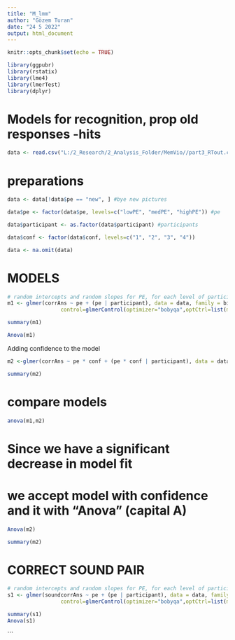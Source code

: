 ---
title: "M_lmm"
author: "Gözem Turan"
date: "24 5 2022"
output: html_document
---

```{r setup, include=FALSE}
knitr::opts_chunk$set(echo = TRUE)
```

```{r warning=FALSE, message=FALSE}
library(ggpubr)
library(rstatix)
library(lme4)
library(lmerTest)
library(dplyr)

```

# Models for recognition, prop old responses -hits

```{r}
data <- read.csv("L:/2_Research/2_Analysis_Folder/MemVio//part3_RTout.csv")

```

# preparations
```{r}
data <- data[!data$pe == "new", ] #bye new pictures

data$pe <- factor(data$pe, levels=c("lowPE", "medPE", "highPE")) #pe

data$participant <- as.factor(data$participant) #participants

data$conf <- factor(data$conf, levels=c("1", "2", "3", "4"))

data <- na.omit(data)

```

# MODELS
```{r}
# random intercepts and random slopes for PE, for each level of participant
m1 <- glmer(corrAns ~ pe + (pe | participant), data = data, family = binomial, 
                 control=glmerControl(optimizer="bobyqa",optCtrl=list(maxfun=100000)))

summary(m1)

Anova(m1)
```


Adding confidence to the model
```{r warning=FALSE, message=FALSE}

m2 <-glmer(corrAns ~ pe * conf + (pe * conf | participant), data = data, family = binomial, control=glmerControl(optimizer="bobyqa",optCtrl=list(maxfun=100000)))

summary(m2)

```

# compare models
```{r warning=FALSE, message=FALSE}
anova(m1,m2)

```

# Since we have a significant decrease in model fit
# we accept model with confidence and it with "Anova" (capital A)

```{r warning=FALSE, message=FALSE}
Anova(m2)

summary(m2)

```



# CORRECT SOUND PAIR
```{r warning=FALSE, message=FALSE}

# random intercepts and random slopes for PE, for each level of participant
s1 <- glmer(soundcorrAns ~ pe + (pe | participant), data = data, family = binomial, 
                 control=glmerControl(optimizer="bobyqa",optCtrl=list(maxfun=100000)))

summary(s1)
Anova(s1)
```



```



